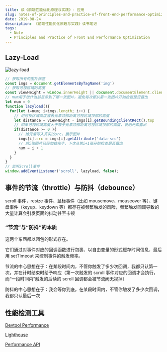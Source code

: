 ```yaml
---
title: 读《前端性能优化原理与实践》- 应用
slug: notes-of-principles-and-practice-of-front-end-performance-optimization-application
date: 2019-08-24
description: 《前端性能优化原理与实践》读书笔记
tags:
  - Note
  - Principles and Practice of Front End Performance Optimization
---
```


## Lazy-Load

![lazy-load](./images/lazy-load.png)

```js
// 获取所有的图片标签
const imgs = document.getElementsByTagName('img')
// 获取可视区域的高度
const viewHeight = window.innerHeight || document.documentElement.clientHeight
// num用于统计当前显示到了哪一张图片，避免每次都从第一张图片开始检查是否露出
let num = 0
function lazyload(){
  for(let i=num; i<imgs.length; i++) {
    // 用可视区域高度减去元素顶部距离可视区域顶部的高度
    let distance = viewHeight - imgs[i].getBoundingClientRect().top
    // 如果可视区域高度大于等于元素顶部距离可视区域顶部的高度，说明元素露出
    if(distance >= 0 ){
      // 给元素写入真实的src，展示图片
      imgs[i].src = imgs[i].getAttribute('data-src')
      // 前i张图片已经加载完毕，下次从第i+1张开始检查是否露出
      num = i + 1
    }
  }
}
// 监听Scroll事件
window.addEventListener('scroll', lazyload, false);
```

## 事件的节流（throttle）与防抖（debounce）

scroll 事件，resize 事件、鼠标事件（比如 mousemove、mouseover 等）、键盘事件（keyup、keydown 等）都存在被频繁触发的风险，频繁触发回调导致的大量计算会引发页面的抖动甚至卡顿

### “节流”与“防抖”的本质

这两个东西都以闭包的形式存在。

它们通过对事件对应的回调函数进行包裹、以自由变量的形式缓存时间信息，最后用 setTimeout 来控制事件的触发频率。

节流的中心思想在于：在某段时间内，不管你触发了多少次回调，我都只认第一次，并在计时结束时给予响应（第一次触发的 scroll 事件对应的回调才会执行，而“一段时间内”触发的后续的 scroll 回调都会被节流阀无视掉）

防抖的中心思想在于：我会等你到底。在某段时间内，不管你触发了多少次回调，我都只认最后一次

## 性能检测工具

[Devtool Performance](https://developers.google.com/web/tools/chrome-devtools/evaluate-performance/reference)

[Lighthouse](https://developers.google.com/web/tools/lighthouse/?hl=zh-cn)

[Performance API](https://developer.mozilla.org/zh-CN/docs/Web/API/Performance)
